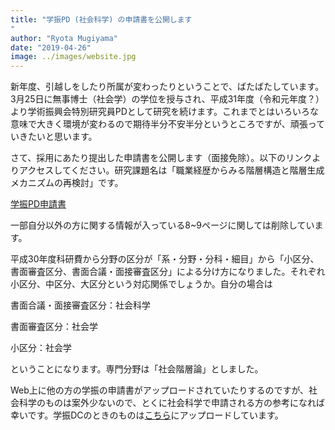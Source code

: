 ```yaml
---
title: "学振PD (社会科学) の申請書を公開します
"
author: "Ryota Mugiyama"
date: "2019-04-26"
image: ../images/website.jpg
---
```


新年度、引越しをしたり所属が変わったりということで、ばたばたしています。3月25日に無事博士（社会学）の学位を授与され、平成31年度（令和元年度？）より学術振興会特別研究員PDとして研究を続けます。これまでとはいろいろな意味で大きく環境が変わるので期待半分不安半分というところですが、頑張っていきたいと思います。

さて、採用にあたり提出した申請書を公開します（面接免除）。以下のリンクよりアクセスしてください。研究課題名は「職業経歴からみる階層構造と階層生成メカニズムの再検討」です。

[学振PD申請書](documents/GakushinPD_mugiyama.pdf)

一部自分以外の方に関する情報が入っている8~9ページに関しては削除しています。

平成30年度科研費から分野の区分が「系・分野・分科・細目」から「小区分、書面審査区分、書面合議・面接審査区分」による分け方になりました。それぞれ小区分、中区分、大区分という対応関係でしょうか。自分の場合は

書面合議・面接審査区分：社会科学

書面審査区分：社会学

小区分：社会学

ということになります。専門分野は「社会階層論」としました。

Web上に他の方の学振の申請書がアップロードされていたりするのですが、社会科学のものは案外少ないので、とくに社会科学で申請される方の参考になれば幸いです。学振DCのときのものは[こちら]()にアップロードしています。